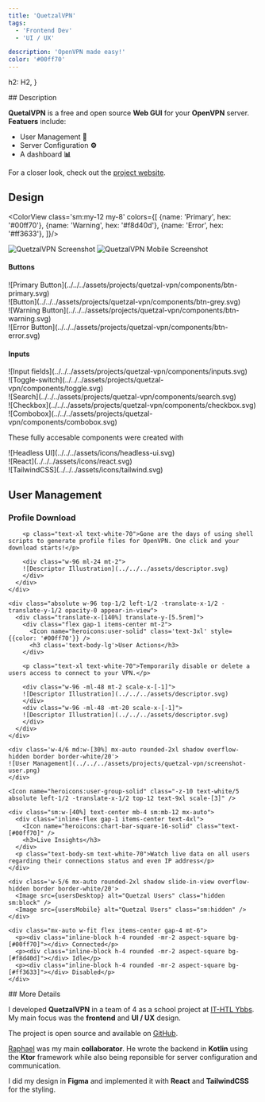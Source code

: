 ```yaml
---
title: 'QuetzalVPN'
tags:
  - 'Frontend Dev'
  - 'UI / UX'

description: 'OpenVPN made easy!'
color: '#00ff70'
---
```




  h2: H2,
}

<Section class="text-body-lg" markdown={{list: true}} name="Description">
  ## Description

  **QuetalVPN** is a free and open source **Web GUI** for your **OpenVPN** server. **Featuers** include:

  - User Management **👤**  
  - Server Configuration **⚙️**
  - A dashboard **📊**

  For a closer look, check out the <a href="https://quetzal-vpn.dev" target='_blank'>project website</a>.
</Section>

<Section class='text-body-lg text-white-90 mt-12 relative pb-8 text-center' name="Design">

  ## Design

  <div class='absolute top-2 left-0 w-full h-full flex flex-col -z-10'>
    <div class='bg-gradient-to-b from-transparent grow to-80% to-[#00ff70]/40' />
    <div class="bg-[#00ff70]/40 h-60 clip-circular" />
  </div>

  <ColorView class='sm:my-12 my-8' colors={[
    {name: 'Primary', hex: '#00ff70'}, {name: 'Warning', hex: '#f8d40d'}, {name: 'Error', hex: '#ff3633'},
  ]}/>

  <div class='rounded-xl md:rounded-2xl slide-in-view w-fit sm:w-11/12 md:w-auto mx-auto mt-8 mb-2 overflow-hidden border border-white/20 shadow-md'> 
    <Image alt="QuetzalVPN Screenshot" class="hidden w-full md:w-auto sm:block" src={configDesktop}/>
    <Image alt="QuetzalVPN Mobile Screenshot" class="sm:hidden" src={configMobile}/>
  </div>
</Section>

<Section class='mt-12' name='Components'>
  <h4 class="text-center text-body-lg">Buttons</h4>
  <div class="-mt-8 sm:m-0 flex flex-wrap gap-4 justify-evenly items-center scale-75">
    <div>![Primary Button](../../../assets/projects/quetzal-vpn/components/btn-primary.svg) </div>
    <div>![Button](../../../assets/projects/quetzal-vpn/components/btn-grey.svg) </div>
    <div>![Warning Button](../../../assets/projects/quetzal-vpn/components/btn-warning.svg) </div>
    <div>![Error Button](../../../assets/projects/quetzal-vpn/components/btn-error.svg) </div>
  </div>

  <h4 class="text-center text-body-lg sm:mt-8">Inputs</h4>
  <div class="flex flex-wrap gap-4 sm:m-0 mt-2 justify-evenly items-center">
    <div>![Input fields](../../../assets/projects/quetzal-vpn/components/inputs.svg) </div>
    <div class='scale-50'>![Toggle-switch](../../../assets/projects/quetzal-vpn/components/toggle.svg) </div>
    <div>![Search](../../../assets/projects/quetzal-vpn/components/search.svg) </div>
    <div class="scale-75">![Checkbox](../../../assets/projects/quetzal-vpn/components/checkbox.svg) </div>
    <div>![Combobox](../../../assets/projects/quetzal-vpn/components/combobox.svg) </div>
  </div>

  <div class='flex text-center text-white-90 items-center gap-3 flex-col mt-12'>
    <p class='text-body-lg'>These fully accesable components were created with</p>
    <div class='scale-125'>
      ![Headless UI](../../../assets/icons/headless-ui.svg)
    </div>
    <div class='flex items-center gap-2 mt-1'>
      <div class='scale-125'>
        ![React](../../../assets/icons/react.svg)
      </div>
      <div class='scale-75'>
        ![TailwindCSS](../../../assets/icons/tailwind.svg)
      </div>
    </div>
  </div>
</Section>

<Section class='mt-12' name='User Management'>

  ## User Management

  <div class="relative mt-8">
    <div class="absolute w-96 top-1/2 left-1/2 -translate-x-1/2 -translate-y-1/2 opacity-0 appear-in-view">
      <div class="-translate-x-[114%] -translate-y-[27%]">
        <div class="flex gap-1 items-center mt-2">
          <Icon name="heroicons:document-arrow-down-20-solid" class='text-3xl' style={{color: '#00ff70'}} />
          <h3 class='text-body-lg'>Profile Download</h3>
        </div>

        <p class="text-xl text-white-70">Gone are the days of using shell scripts to generate profile files for OpenVPN. One click and your download starts!</p>
      
        <div class="w-96 ml-24 mt-2">
        ![Descriptor Illustration](../../../assets/descriptor.svg)
        </div>
      </div>
    </div>

    <div class="absolute w-96 top-1/2 left-1/2 -translate-x-1/2 -translate-y-1/2 opacity-0 appear-in-view">
      <div class="translate-x-[140%] translate-y-[5.5rem]">
        <div class="flex gap-1 items-center mt-2">
          <Icon name="heroicons:user-solid" class='text-3xl' style={{color: '#00ff70'}} />
          <h3 class='text-body-lg'>User Actions</h3>
        </div>

        <p class="text-xl text-white-70">Temporarily disable or delete a users access to connect to your VPN.</p>
      
        <div class="w-96 -ml-48 mt-2 scale-x-[-1]">
        ![Descriptor Illustration](../../../assets/descriptor.svg)
        </div>
        <div class="w-96 -ml-48 -mt-20 scale-x-[-1]">
        ![Descriptor Illustration](../../../assets/descriptor.svg)
        </div>
      </div>
    </div>

    <div class='w-4/6 md:w-[30%] mx-auto rounded-2xl shadow overflow-hidden border border-white/20'>
    ![User Management](../../../assets/projects/quetzal-vpn/screenshot-user.png)
    </div>
  </div>

  <div class="relative mt-16 opacity-0 appear-in-view">

    <Icon name="heroicons:user-group-solid" class="-z-10 text-white/5 absolute left-1/2 -translate-x-1/2 top-12 text-9xl scale-[3]" />

    <div class="sm:w-[40%] text-center mb-4 sm:mb-12 mx-auto">
      <div class="inline-flex gap-1 items-center text-4xl">
        <Icon name="heroicons:chart-bar-square-16-solid" class="text-[#00ff70]" />
        <h3>Live Insights</h3>
      </div>
      <p class="text-body-sm text-white-70">Watch live data on all users regarding their connections status and even IP address</p>
    </div>

    <div class='w-5/6 mx-auto rounded-2xl shadow slide-in-view overflow-hidden border border-white/20'>
      <Image src={usersDesktop} alt="Quetzal Users" class="hidden sm:block" />
      <Image src={usersMobile} alt="Quetzal Users" class="sm:hidden" />
    </div>

    <div class="mx-auto w-fit flex items-center gap-4 mt-6">
      <p><div class="inline-block h-4 rounded -mr-2 aspect-square bg-[#00ff70]"></div> Connected</p>
      <p><div class="inline-block h-4 rounded -mr-2 aspect-square bg-[#f8d40d]"></div> Idle</p>
      <p><div class="inline-block h-4 rounded -mr-2 aspect-square bg-[#ff3633]"></div> Disabled</p>
    </div>
  </div>
</Section>

<Section class="text-body-lg mt-12" markdown={{list: true}} name="More Details">
  ## More Details

  I developed **QuetzalVPN** in a team of 4 as a school project at <a href="https://www.sz-ybbs.ac.at" target="_blank">IT-HTL Ybbs</a>.
  My main focus was the **frontend** and **UI / UX** design.

  The project is open source and available on <a href="https://github.com/QuetzalVPN/quetzal-vpn" target="_blank">GitHub</a>.
  
  <a href="https://github.com/RaZoD1" target="_blank">Raphael</a> was my main **collaborator**. He wrote the backend in **Kotlin**
  using the **Ktor** framework while also being reponsible for server configuration and communication.

  I did my design in **Figma** and implemented it with **React** and **TailwindCSS** for the styling.
</Section>
